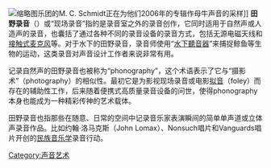 {{Expand language|1=en|time=2021-02-14T07:41:46+00:00}}
[[File:Matmos_-_Rose_Has_Teeth_in_the_Mouth_of_a_Beast_-_Martin_mics_cows.jpg|缩略图]]乐团的M. C. Schmidt正在为他们2006年的专辑作母牛声音的采样]]
'''田野录音'''（{{lang-en|field recording}}）或“现场录音”指的是录音室之外的录音创作，它同时适用于自然声或人造声的录音，也囊括了通过各种不同的录音设备的录音方式，包括无源电磁天线和[[接触式麦克风|接触式麦克风]]等。对于水下的田野录音，录音师使用“[[水下聽音器|水下聽音器]]”来捕捉鲸鱼等生物的运动，这类录音对声音设计工作者来说非常有用。

记录自然声的田野录音也被称为“phonography”，这个术语表示了它与“摄影术”（photography）的相似性。最初它是为影视现场录音或电影[[拟音|拟音]]（foley）而存在的辅助性工作，后来随着便携式高质量录音设备的问世，使得phonography本身也能成为一种精彩传神的艺术载体。

田野录音也指那些在随意、日常的空间中记录音乐家表演瞬间的简单单声道或立体声录音作品。比如约翰·洛马克斯（John Lomax）、Nonsuch唱片和Vanguards唱片开创的[[民族音乐学|民族音乐学]]录音行动。

[[Category:声音艺术|Category:声音艺术]]